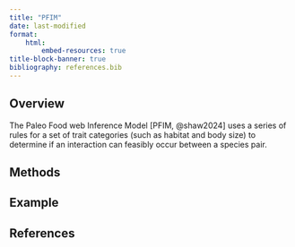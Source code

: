 ```yaml
---
title: "PFIM"
date: last-modified
format:
    html:
        embed-resources: true
title-block-banner: true
bibliography: references.bib
---
```


## Overview

The Paleo Food web Inference Model [PFIM, @shaw2024] uses a series of rules for a set of trait categories (such as habitat and body size) to determine if an interaction can feasibly occur between a species pair.

## Methods

## Example

## References {.unnumbered}

::: {#refs}
:::